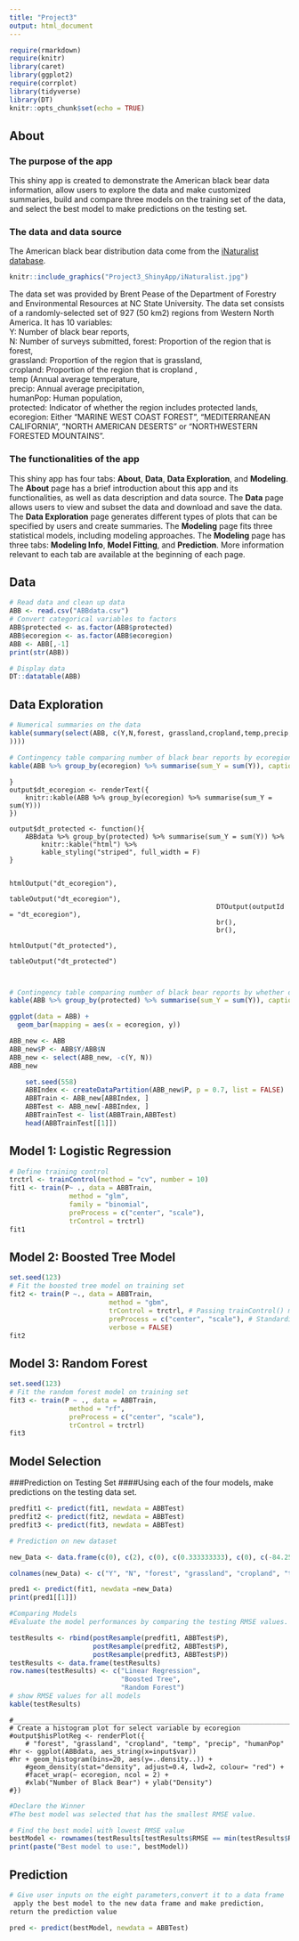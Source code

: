```yaml
---
title: "Project3"
output: html_document
---
```


```r
require(rmarkdown)
require(knitr)
library(caret)
library(ggplot2)
require(corrplot)
library(tidyverse)
library(DT)
knitr::opts_chunk$set(echo = TRUE)
```

## About   

### The purpose of the app    

This shiny app is created to demonstrate the American black bear data information, allow users to explore the data and make customized summaries, build and compare three models on the training set of the data, and select the best model to make predictions on the testing set.    

### The data and data source    

The American black bear distribution data come from the [iNaturalist database](https://www.inaturalist.org/). 

```r
knitr::include_graphics("Project3_ShinyApp/iNaturalist.jpg")
```    

The data set was provided by Brent Pease of the Department of Forestry and Environmental Resources at NC State University. The data set consists of a randomly-selected set of 927 (50 km2) regions from Western North America. It has 10 variables:    
    Y: Number of black bear reports,     
    N: Number of surveys submitted, 
    forest: Proportion of the region that is forest,     
    grassland: Proportion of the region that is grassland,     
    cropland: Proportion of the region that is cropland ,     
    temp (Annual average temperature,    
    precip: Annual average precipitation,    
    humanPop: Human population,    
    protected: Indicator of whether the region includes protected lands,    
    ecoregion: Either "MARINE WEST COAST FOREST", "MEDITERRANEAN CALIFORNIA", "NORTH AMERICAN DESERTS" or "NORTHWESTERN FORESTED MOUNTAINS".       

### The functionalities of the app    

This shiny app has four tabs: **About**, **Data**, **Data Exploration**, and **Modeling**. The **About** page has a brief introduction about this app and its functionalities, as well as data description and data source. The **Data** page allows users to view and subset the data and download and save the data. The **Data Exploration** page generates different types of plots that can be specified by users and create summaries. The **Modeling** page fits three statistical models, including modeling approaches. The **Modeling** page has three tabs: **Modeling Info**, **Model Fitting**, and **Prediction**. More information relevant to each tab are available at the beginning of each page.    

## Data    

```r
# Read data and clean up data  
ABB <- read.csv("ABBdata.csv")
# Convert categorical variables to factors
ABB$protected <- as.factor(ABB$protected)
ABB$ecoregion <- as.factor(ABB$ecoregion)
ABB <- ABB[,-1]
print(str(ABB))
```    

```r
# Display data  
DT::datatable(ABB)
```


## Data Exploration    

```r
# Numerical summaries on the data
kable(summary(select(ABB, c(Y,N,forest, grassland,cropland,temp,precip,humanPop,protected,ecoregion
))))
```    

```r
# Contingency table comparing number of black bear reports by ecoregion
kable(ABB %>% group_by(ecoregion) %>% summarise(sum_Y = sum(Y)), caption = 'Number of black bear by ecoregion')
```    

    
    }
    output$dt_ecoregion <- renderText({
        knitr::kable(ABB %>% group_by(ecoregion) %>% summarise(sum_Y = sum(Y)))
    })
    
    output$dt_protected <- function(){
        ABBdata %>% group_by(protected) %>% summarise(sum_Y = sum(Y)) %>%
            knitr::kable("html") %>%
            kable_styling("striped", full_width = F)
    }
    
                                                        htmlOutput("dt_ecoregion"),
                                                        tableOutput("dt_ecoregion"),
                                                        DTOutput(outputId = "dt_ecoregion"),
                                                        br(),
                                                        br(),
                                                        htmlOutput("dt_protected"),
                                                        tableOutput("dt_protected")
                                                        
                                                        

```r
# Contingency table comparing number of black bear reports by whether or not protected lands
kable(ABB %>% group_by(protected) %>% summarise(sum_Y = sum(Y)), caption = 'Number of black bear by whether or not protected lands')
```



```r
ggplot(data = ABB) +
  geom_bar(mapping = aes(x = ecoregion, y))
```



```r
ABB_new <- ABB
ABB_new$P <- ABB$Y/ABB$N
ABB_new <- select(ABB_new, -c(Y, N))
ABB_new
```   
```r
    set.seed(558)
    ABBIndex <- createDataPartition(ABB_new$P, p = 0.7, list = FALSE)
    ABBTrain <- ABB_new[ABBIndex, ]
    ABBTest <- ABB_new[-ABBIndex, ]
    ABBTrainTest <- list(ABBTrain,ABBTest)
    head(ABBTrainTest[[1]])
```


## Model 1: Logistic Regression

```r
# Define training control
trctrl <- trainControl(method = "cv", number = 10)
fit1 <- train(P~ ., data = ABBTrain,
               method = "glm",
               family = "binomial",
               preProcess = c("center", "scale"),
               trControl = trctrl)
fit1
```





## Model 2: Boosted Tree Model
```r
set.seed(123)
# Fit the boosted tree model on training set
fit2 <- train(P ~., data = ABBTrain,
                         method = "gbm",
                         trControl = trctrl, # Passing trainControl() method
                         preProcess = c("center", "scale"), # Standardize variables
                         verbose = FALSE)
fit2
```





## Model 3: Random Forest    
```r
set.seed(123)
# Fit the random forest model on training set
fit3 <- train(P ~ ., data = ABBTrain,
               method = "rf",
               preProcess = c("center", "scale"),
               trControl = trctrl)
fit3
```   

## Model Selection
###Prediction on Testing Set
####Using each of the four models, make predictions on the testing data set.


```r
predfit1 <- predict(fit1, newdata = ABBTest)
predfit2 <- predict(fit2, newdata = ABBTest)
predfit3 <- predict(fit3, newdata = ABBTest)
```    

```r
# Prediction on new dataset

new_Data <- data.frame(c(0), c(2), c(0), c(0.333333333), c(0), c(-84.25), c(507.25), c(0), c(as.character(1)),c("NORTHWESTERN FORESTED MOUNTAINS"), stringsAsFactors=FALSE)

colnames(new_Data) <- c("Y", "N", "forest", "grassland", "cropland", "temp", "precip", "humanPop", "protected", "ecoregion")

pred1 <- predict(fit1, newdata =new_Data)
print(pred1[[1]])
```


```r
#Comparing Models
#Evaluate the model performances by comparing the testing RMSE values.

testResults <- rbind(postResample(predfit1, ABBTest$P),
                     postResample(predfit2, ABBTest$P),
                     postResample(predfit3, ABBTest$P))
testResults <- data.frame(testResults)
row.names(testResults) <- c("Linear Regression",
                            "Boosted Tree",
                            "Random Forest")
# show RMSE values for all models
kable(testResults) 
```      


    
    #____________________________________________________________________________________________
    # Create a histogram plot for select variable by ecoregion
    #output$hisPlotReg <- renderPlot({
        # "forest", "grassland", "cropland", "temp", "precip", "humanPop"
    #hr <- ggplot(ABBdata, aes_string(x=input$var))
    #hr + geom_histogram(bins=20, aes(y=..density..)) + 
        #geom_density(stat="density", adjust=0.4, lwd=2, colour= "red") +
        #facet_wrap(~ ecoregion, ncol = 2) +
        #xlab("Number of Black Bear") + ylab("Density")
    #})

```r
#Declare the Winner
#The best model was selected that has the smallest RMSE value.

# Find the best model with lowest RMSE value
bestModel <- rownames(testResults[testResults$RMSE == min(testResults$RMSE), ])
print(paste("Best model to use:", bestModel))
```   


## Prediction
```r
# Give user inputs on the eight parameters,convert it to a data frame
 apply the best model to the new data frame and make prediction,
return the prediction value

pred <- predict(bestModel, newdata = ABBTest)
```





